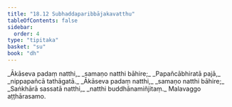 ```yaml
---
title: "18.12 Subhaddaparibbājakavatthu"
tableOfContents: false
sidebar:
  order: 4
type: "tipitaka"
basket: "su"
book: "dh"
---
```



<DynamicBreadcrumb />

<Division number="254" book="dh">

<Paragraph number="274" type="verses" book="dh">
_Ākāseva padaṃ natthi,_  
_samaṇo natthi bāhire;_  
_Papañcābhiratā pajā,_  
_nippapañcā tathāgatā._  

</Paragraph>

</Division>
<Division number="255" book="dh">

<Paragraph number="275" type="verses" book="dh">
_Ākāseva padaṃ natthi,_  
_samaṇo natthi bāhire;_  
_Saṅkhārā sassatā natthi,_  
_natthi buddhānamiñjitaṃ._  


</Paragraph>
</Division>

<Paragraph number="276" type="center" book="dh">
Malavaggo aṭṭhārasamo.
</Paragraph>